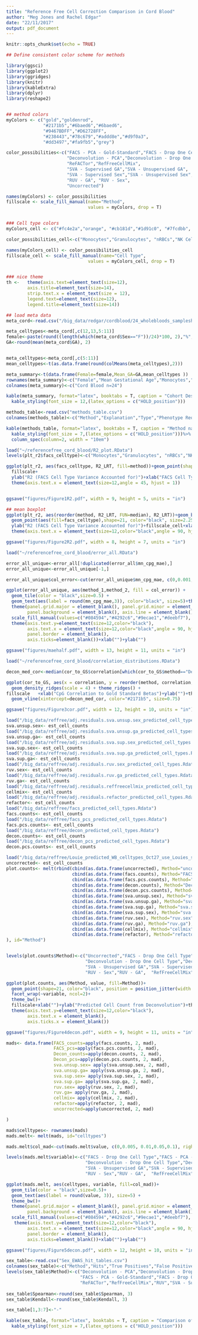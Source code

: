 ```yaml
---
title: "Reference Free Cell Correction Comparison in Cord Blood"
author: "Meg Jones and Rachel Edgar"
date: "22/11/2017"
output: pdf_document
---
```


```r
knitr::opts_chunk$set(echo = TRUE)
```



```r
## Define consistent color scheme for methods

library(ggsci)
library(ggplot2)
library(ggridges)
library(knitr)
library(kableExtra)
library(dplyr)
library(reshape2)


## method colors
myColors <- c("gold","goldenrod",
              "#2171b5","#6baed6","#6baed6",
              "#9467BDFF","#D62728FF",
              "#238443","#78c679","#addd8e","#d9f0a3",
              "#dd3497","#fa9fb5","grey")

color_possibilities<-c("FACS - PCA - Gold-Standard","FACS - Drop One Cell Type",
                       "Deconvolution - PCA","Deconvolution - Drop One Cell Type","Deconvolution - Counts",
                       "ReFACTor","RefFreeCellMix",
                       "SVA - Supervised GA","SVA - Unsupervised GA",
                       "SVA - Supervised Sex","SVA - Unsupervised Sex",
                       "RUV - GA", "RUV - Sex",
                       "Uncorrected")

names(myColors) <- color_possibilities
fillscale <- scale_fill_manual(name="Method",
                               values = myColors, drop = T)


### Cell type colors
myColors_cell <- c("#fc4e2a","orange", "#cb181d","#1d91c0", "#7fcdbb", "#78c679","#238443")

color_possibilities_cell<-c("Monocytes","Granulocytes", "nRBCs","NK Cells", "B Cells", "CD4 T Cells","CD8 T Cells")

names(myColors_cell) <- color_possibilities_cell
fillscale_cell <- scale_fill_manual(name="Cell Type",
                               values = myColors_cell, drop = T)


### nice theme
th <-   theme(axis.text=element_text(size=12),
        axis.title=element_text(size=14),
        strip.text.x = element_text(size = 12),
        legend.text=element_text(size=12),
        legend.title=element_text(size=14))

```

\newpage

```r
## load meta data
meta_cord<-read.csv("/big_data/redgar/cordblood/24_wholebloods_samplesheet.csv")

meta_celltypes<-meta_cord[,c(12,13,5:11)]
female<-paste(round((length(which(meta_cord$Sex=="F"))/24)*100, 2),"%", sep="")
GA<-round(mean(meta_cord$GA), 2)


meta_celltypes<-meta_cord[,c(5:11)]
mean_celltypes<-t(as.data.frame(round(colMeans(meta_celltypes),2)))

meta_summary<-t(data.frame(Female=female,Mean_GA=GA,mean_celltypes ))
rownames(meta_summary)<-c("Female","Mean Gestational Age","Monocytes","Granulocytes", "nRBCs","NK Cells", "B Cells", "CD4 T Cells","CD8 T Cells")
colnames(meta_summary)<-c("Cord Blood n=24")

kable(meta_summary, format="latex", booktabs = T, caption = "Cohort Description")%>%
  kable_styling(font_size = 12,(latex_options = c("HOLD_position")))

```


```r
methods_table<-read.csv("methods_table.csv")
colnames(methods_table)<-c("Method","Explanation","Type","Phenotype Required","Citation" )

kable(methods_table, format="latex", booktabs = T, caption = "Method name used in comparison, explanation of method, whether it is reference free, reference based or semi reference free, whether the method models with a given phenotype for EWAS, and the relevant citation for the method.")%>%
  kable_styling(font_size = 7,(latex_options = c("HOLD_position")))%>%
  column_spec(column=2, width = "10em")

```


\newpage
```r
load("~/referencefree_cord_blood/R2_plot.RData")
levels(plt_r2$facs_celltype)<-c("Monocytes","Granulocytes", "nRBCs","NK Cells", "B Cells", "CD4 T Cells","CD8 T Cells")

ggplot(plt_r2, aes(facs_celltype, R2_LRT, fill=method))+geom_point(shape=21, color="black", size=2, position=position_jitter(width=0.2))+theme_bw()+
  fillscale+
  ylab("R2 (FACS Cell Type Variance Accounted for)")+xlab("FACS Cell Type")+th+
  theme(axis.text.x = element_text(size=12,angle = 45, hjust = 1))


ggsave("figures/Figure1R2.pdf", width = 9, height = 5, units = "in")
```



```r
## mean boxplot
ggplot(plt_r2, aes(reorder(method, R2_LRT, FUN=median), R2_LRT))+geom_boxplot(outlier.size=NA, fill="grey95")+
  geom_point(aes(fill=facs_celltype),shape=21, color="black", size=2.25, position=position_jitter(width=0.2))+theme_bw()+
  ylab("R2 (FACS Cell Type Variance Accounted for)")+fillscale_cell+xlab("")+th+
  theme(axis.text.x = element_text(size=12,color="black",angle = 90, hjust = 1))

ggsave("figures/Figure2R2.pdf", width = 8, height = 7, units = "in")


```


```r
load("~/referencefree_cord_blood/error_all.RData")

error_all_unique<-error_all[!duplicated(error_all$mn_cpg_mae),]
error_all_unique<-error_all_unique[-1,]

error_all_unique$col_error<-cut(error_all_unique$mn_cpg_mae, c(0,0.001, 0.005,0.0075,0.01), right=FALSE, labels=c("<0.001","<0.005","<0.0075",">0.0075"))

ggplot(error_all_unique, aes(method_1,method_2, fill = col_error)) +
  geom_tile(color = "black",size=0.5) +
  geom_text(aes(label = round(mn_cpg_mae,3)), color="black", size=5)+theme_bw()+
  theme(panel.grid.major = element_blank(), panel.grid.minor = element_blank(),
        panel.background = element_blank(), axis.line = element_blank())+
  scale_fill_manual(values=c("#084594","#4292c6","#9ecae1","#deebf7"), name="MAE")+th+
  theme(axis.text.y=element_text(size=12,color="black"),
        axis.text.x = element_text(size=12,color="black",angle = 90, hjust = 1),
        panel.border = element_blank(),
        axis.ticks=element_blank())+xlab("")+ylab("")

ggsave("figures/maehalf.pdf", width = 13, height = 11, units = "in")

```


```r
load("~/referencefree_cord_blood/correlation_distributions.RData")

decon_med_cor<-median(cor_to_GS$correlation[which(cor_to_GS$method=="Deconvolution - PCA")])

ggplot(cor_to_GS, aes(x = correlation, y = reorder(method, correlation, FUN=median), fill=method)) +
  geom_density_ridges(scale = 4) + theme_ridges() +
fillscale   +xlab("CpG Correlation to Gold Standard Betas")+ylab("")+th+
  geom_vline(xintercept=decon_med_cor, color="#2171b5", size=0.75)

ggsave("figures/Figure3cor.pdf", width = 12, height = 10, units = "in")
```

```r

load("/big_data/reffree/adj.residuals.sva.unsup.sex_predicted_cell_types.Rdata")
sva.unsup.sex<- est_cell_counts
load("/big_data/reffree/adj.residuals.sva.unsup.ga_predicted_cell_types.Rdata")
sva.unsup.ga<- est_cell_counts
load("/big_data/reffree/adj.residuals.sva.sup.sex_predicted_cell_types.Rdata")
sva.sup.sex<- est_cell_counts
load("/big_data/reffree/adj.residuals.sva.sup.ga_predicted_cell_types.Rdata")
sva.sup.ga<- est_cell_counts
load("/big_data/reffree/adj.residuals.ruv.sex_predicted_cell_types.Rdata")
ruv.sex<- est_cell_counts
load("/big_data/reffree/adj.residuals.ruv.ga_predicted_cell_types.Rdata")
ruv.ga<- est_cell_counts
load("/big_data/reffree/adj.residuals.reffreecellmix_predicted_cell_types.Rdata")
cellmix<- est_cell_counts
load("/big_data/reffree/adj.residuals.refactor_predicted_cell_types.Rdata")
refactor<- est_cell_counts
load("/big_data/reffree/facs_predicted_cell_types.Rdata")
facs.counts<- est_cell_counts
load("/big_data/reffree/facs_pcs_predicted_cell_types.Rdata")
facs.pcs.counts<- est_cell_counts
load("/big_data/reffree/decon_predicted_cell_types.Rdata")
decon.counts<- est_cell_counts
load("/big_data/reffree/decon_pcs_predicted_cell_types.Rdata")
decon.pcs.counts<- est_cell_counts

load("/big_data/reffree/Louie_predicted_WB_celltypes_Oct27_use_Louies_sorted.rdata")
uncorrected<- est_cell_counts
plot.counts<- melt(rbind(cbind(as.data.frame(uncorrected), Method="uncorrected"),
                         cbind(as.data.frame(facs.counts), Method="FACS_counts"), 
                         cbind(as.data.frame(facs.pcs.counts), Method="FACS_PCs"), 
                         cbind(as.data.frame(decon.counts), Method="Decon_counts"), 
                         cbind(as.data.frame(decon.pcs.counts), Method="Decon_PCs"), 
                         cbind(as.data.frame(sva.unsup.sex), Method="sva.unsup.sex"), 
                         cbind(as.data.frame(sva.unsup.ga), Method="sva.unsup.ga"), 
                         cbind(as.data.frame(sva.sup.ga), Method="sva.sup.ga"),
                         cbind(as.data.frame(sva.sup.sex), Method="sva.sup.sex"), 
                         cbind(as.data.frame(ruv.sex), Method="ruv.sex"), 
                         cbind(as.data.frame(ruv.ga), Method="ruv.ga"), 
                         cbind(as.data.frame(cellmix), Method="cellmix"), 
                         cbind(as.data.frame(refactor), Method="refactor")
), id="Method")


levels(plot.counts$Method)<-c("Uncorrected","FACS - Drop One Cell Type","FACS - PCA - Gold-Standard",
                              "Deconvolution - Drop One Cell Type","Deconvolution - PCA","SVA - Unsupervised Sex",
                              "SVA - Unsupervised GA","SVA - Supervised GA","SVA - Supervised Sex",
                              "RUV - Sex","RUV - GA",  "RefFreeCellMix", "ReFACTor")

ggplot(plot.counts, aes(Method, value, fill=Method))+
  geom_point(shape=21, color="black", position = position_jitter(width = 0.1))+
  facet_wrap(~variable, ncol=2)+
  theme_bw()+
  fillscale+xlab("")+ylab("Predicted Cell Count from Deconvolution")+th+
  theme(axis.text.y=element_text(size=12,color="black"),
        axis.text.x = element_blank(),
        axis.ticks.x = element_blank())

ggsave("figures/Figure4decon.pdf", width = 9, height = 11, units = "in")


```


```r


mads<- data.frame(FACS_counts=apply(facs.counts, 2, mad),
                  FACS_pcs=apply(facs.pcs.counts, 2, mad),
                  Decon_counts=apply(decon.counts, 2, mad),
                  Decon_pcs=apply(decon.pcs.counts, 2, mad), 
                  sva.unsup.sex= apply(sva.unsup.sex, 2, mad), 
                  sva.unsup.ga= apply(sva.unsup.ga, 2, mad), 
                  sva.sup.sex= apply(sva.sup.sex, 2, mad), 
                  sva.sup.ga= apply(sva.sup.ga, 2, mad), 
                  ruv.sex= apply(ruv.sex, 2, mad),
                  ruv.ga= apply(ruv.ga, 2, mad), 
                  cellmix= apply(cellmix, 2, mad), 
                  refactor=apply(refactor, 2, mad),
                  uncorrected=apply(uncorrected, 2, mad)

)

mads$celltypes<- rownames(mads)
mads.melt<- melt(mads, id="celltypes")

mads.melt$col_mad<-cut(mads.melt$value, c(0,0.005, 0.01,0.05,0.1), right=FALSE, labels=c("<0.005","<0.01","<0.05",">0.05"))

levels(mads.melt$variable)<-c("FACS - Drop One Cell Type","FACS - PCA - Gold-Standard",
                              "Deconvolution - Drop One Cell Type","Deconvolution - PCA","SVA - Unsupervised Sex",
                              "SVA - Unsupervised GA","SVA - Supervised Sex","SVA - Supervised GA",
                              "RUV - Sex","RUV - GA",  "RefFreeCellMix", "ReFACTor","Uncorrected")

ggplot(mads.melt, aes(celltypes, variable, fill=col_mad))+
  geom_tile(color = "black",size=0.5)+
  geom_text(aes(label = round(value, 3)), size=5) +
  theme_bw()+
  theme(panel.grid.major = element_blank(), panel.grid.minor = element_blank(),
        panel.background = element_blank(), axis.line = element_blank())+
  scale_fill_manual(values=c("#084594","#4292c6","#9ecae1","#deebf7"), name="Cell Count MAD")+th+
   theme(axis.text.y=element_text(size=12,color="black"),
        axis.text.x = element_text(size=12,color="black",angle = 90, hjust = 1),
        panel.border = element_blank(),
        axis.ticks=element_blank())+xlab("")+ylab("")

ggsave("figures/Figure5decon.pdf", width = 12, height = 10, units = "in")
```

\newpage

```r
sex_table<-read.csv("Sex_EWAS_hit_tables.csv")
colnames(sex_table)<-c("Method","Hits","True Positives","False Positives","False Negatives","Spearman","Kendall" )
levels(sex_table$Method)<-c("Deconvolution - PCA","Deconvolution - Drop One Cell Type",
                            "FACS - PCA - Gold-Standard","FACS - Drop One Cell Type",
                            "ReFACTor","RefFreeCellMix","RUV","SVA - Supervised","SVA - Unsupervised","Uncorrected")
  
sex_table$Spearman<-round(sex_table$Spearman, 3)
sex_table$Kendall<-round(sex_table$Kendall, 3)

sex_table[1,3:7]<-"-"

kable(sex_table, format="latex", booktabs = T, caption = "Comparison of cell type correction methods through EWAS results. EWAS was performed for sex on each corrected dataset. True and false positives and negatives were cvalculated in comparison to the gold-standard FACS - PCA correction. Spearman is the correlation coefficient for all CpG p values, and Kendall is the rank correlation coefficient for the top 1000 CpG p values.")%>%
  kable_styling(font_size = 7,(latex_options = c("HOLD_position")))

```


